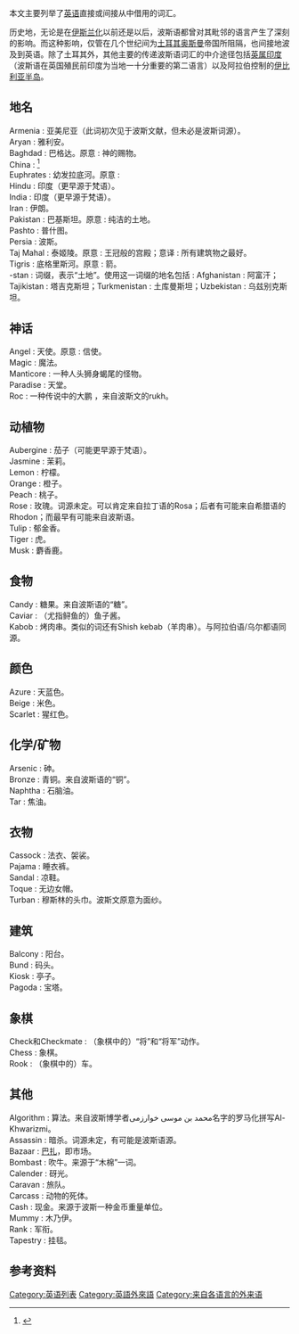 本文主要列举了[[英语|英语]]直接或间接从中借用的词汇。

历史地，无论是在[[伊斯兰化|伊斯兰化]]以前还是以后，波斯语都曾对其毗邻的语言产生了深刻的影响。而这种影响，仅管在几个世纪间为[[奥斯曼帝国|土耳其奥斯曼]]帝国所阻隔，也间接地波及到英语。除了土耳其外，其他主要的传递波斯语词汇的中介途径包括[[英属印度|英属印度]]（波斯语在英国殖民前印度为当地一十分重要的第二语言）以及阿拉伯控制的[[伊比利亚半岛|伊比利亚半岛]]。

==地名==
;Armenia : 亚美尼亚（此词初次见于波斯文献，但未必是波斯词源）。
;Aryan : 雅利安。
;Baghdad : 巴格达。原意 : 神的赐物。
;China : <!-- from چینی ''chīnī'' (meaning "Chinese") --> <ref>{{Cite web |url=http://www.thefreedictionary.com/China |title=存档副本 |access-date=2012-04-17 |archive-date=2021-05-07 |archive-url=https://web.archive.org/web/20210507080240/https://www.thefreedictionary.com/china |dead-url=no }}</ref>
;Euphrates : 幼发拉底河。原意 : 
;Hindu : 印度（更早源于梵语）。
;India : 印度（更早源于梵语）。
;Iran : 伊朗。
;Pakistan : 巴基斯坦。原意 : 纯洁的土地。
;Pashto : 普什图。
;Persia : 波斯。
;Taj Mahal : 泰姬陵。原意 : 王冠般的宫殿；意译 : 所有建筑物之最好。
;Tigris : 底格里斯河。原意 : 箭。
;-stan : 词缀，表示“土地”。使用这一词缀的地名包括 : Afghanistan : 阿富汗；Tajikistan : 塔吉克斯坦；Turkmenistan : 土库曼斯坦；Uzbekistan : 乌兹别克斯坦。

==神话==
;Angel : 天使。原意 : 信使。
;Magic : 魔法。
;Manticore : 一种人头狮身蝎尾的怪物。
;Paradise : 天堂。
;Roc : 一种传说中的大鹏 ，来自波斯文的rukh。

==动植物==
;Aubergine : 茄子（可能更早源于梵语）。
;Jasmine : 茉莉。
;Lemon : 柠檬。
;Orange : 橙子。
;Peach : 桃子。
;Rose : 玫瑰。词源未定。可以肯定来自拉丁语的Rosa；后者有可能来自希腊语的Rhodon；而最早有可能来自波斯语。
;Tulip : 郁金香。
;Tiger : 虎。
;Musk : 麝香鹿。

==食物==
;Candy : 糖果。来自波斯语的“糖”。
;Caviar : （尤指鲟鱼的）鱼子酱。
;Kabob : 烤肉串。类似的词还有Shish kebab（羊肉串）。与阿拉伯语/乌尔都语同源。

==颜色==
;Azure : 天蓝色。
;Beige : 米色。
;Scarlet : 猩红色。

==化学/矿物==
;Arsenic : 砷。
;Bronze : 青铜。来自波斯语的“铜”。
;Naphtha : 石脑油。
;Tar : 焦油。

==衣物==
;Cassock : 法衣、袈裟。
;Pajama : 睡衣裤。
;Sandal : 凉鞋。
;Toque : 无边女帽。
;Turban :  穆斯林的头巾。波斯文原意为面纱。

==建筑==
;Balcony : 阳台。
;Bund :  码头。
;Kiosk :  亭子。
;Pagoda :  宝塔。

==象棋==
;Check和Checkmate : （象棋中的）“将”和“将军”动作。
;Chess : 象棋。
;Rook : （象棋中的）车。

==其他==
;Algorithm : 算法。来自波斯博学者محمد بن موسی خوارزمی名字的罗马化拼写Al-Khwarizmi。
;Assassin : 暗杀。词源未定，有可能是波斯语源。
;Bazaar : [[巴扎|巴扎]]，即市场。
;Bombast : 吹牛。来源于“木棉”一词。
;Calender : 砑光。
;Caravan : 旅队。
;Carcass : 动物的死体。
;Cash : 现金。来源于波斯一种金币重量单位。
;Mummy : 木乃伊。
;Rank : 军衔。
;Tapestry : 挂毯。

==参考资料==
{{Reflist}}

{{波斯語|state=collapsed}}

[[Category:英语列表|Category:英语列表]]
[[Category:英語外來語|Category:英語外來語]]
[[Category:来自各语言的外来语|Category:来自各语言的外来语]]